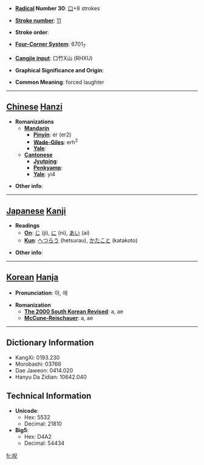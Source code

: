 * '''[[Wiktionary:Chinese radical index| Radical]] Number 30''': [[Wiktionary:Chinese radical index 口|口]]+8 strokes

* '''[[Wiktionary:Chinese total strokes index|Stroke number]]''': [[Wiktionary:Chinese total strokes index 11|11]]

* '''Stroke order''': 

* '''[[Wiktionary:Chinese four corner index|Four-Corner System]]''': 6701<sub>7</sub>

* '''[[Wiktionary:Chinese Cangjie index|Cangjie input]]''': 口竹X山 (RHXU)

* '''Graphical Significance and Origin''': 

* '''Common Meaning''': forced laughter

----

== [[Chinese]] [[Hanzi]] ==

* '''Romanizations'''
** '''[[Mandarin]]'''
*** '''[[Pinyin]]''': ér (er2)
*** '''[[Wade-Giles]]''': erh<sup>2</sup>
*** '''[[Yale]]''': 
** '''[[Cantonese]]'''
*** '''[[Jyutping]]''':
*** '''[[Penkyamp]]''': 
*** '''[[Yale]]''': yi4

* '''Other info''': 

----

== [[Japanese]] [[Kanji]] ==

* '''Readings'''
** '''[[On]]''': [[じ]] (ji), [[に]] (ni), [[あい]] (ai)
** '''[[Kun]]''': [[へつらう]] (hetsurau), [[かたこと]] (katakoto)

* '''Other info''':  

----

== [[Korean]] [[Hanja]] ==

* '''Pronunciation''': 아, 애

* '''Romanization'''
** '''[[The 2000 South Korean Revised Romanization|The 2000 South Korean Revised]]''': a, ae
** '''[[McCune-Reischauer]]''': a, ae

----

== Dictionary Information ==

* KangXi: 0193.230
* Morobashi: 03766
* Dae Jaweon: 0414.020
* Hanyu Da Zidian: 10642.040

== Technical Information ==

* '''Unicode''':
** Hex: 5532
** Decimal: 21810
* '''Big5''':
** Hex: D4A2
** Decimal: 54434

[[fr:唲]]